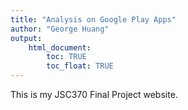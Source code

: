 ```yaml
---
title: "Analysis on Google Play Apps"
author: "George Huang"
output: 
    html_document:
        toc: TRUE
        toc_float: TRUE
---
```


This is my JSC370 Final Project website.